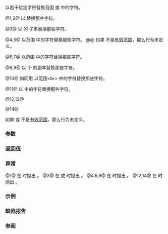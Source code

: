 {{cpp/string/basic_string/title|replace}}
{{cpp/string/basic_string/navbar}}
{{dcl begin}}
{{dcl|notes={{mark constexpr since c++20}}|num=1|
basic_string&amp; replace( size_type pos, size_type count,
                       const basic_string&amp; str );
}}
{{dcl|notes={{mark constexpr since c++20}}|num=2|
basic_string&amp; replace( const_iterator first, const_iterator last,
                       const basic_string&amp; str );
}}
{{dcl rev multi|num=3
|dcl1=
basic_string&amp; replace( size_type pos, size_type count,
                       const basic_string&amp; str,
                       size_type pos2, size_type count2 );
|since2=c++14|notes2={{mark constexpr since c++20}}|dcl2=
basic_string&amp; replace( size_type pos, size_type count,
                       const basic_string&amp; str,
                       size_type pos2, size_type count2 = npos );
}}
{{dcl|notes={{mark constexpr since c++20}}|num=4|
basic_string&amp; replace( size_type pos, size_type count,
                       const CharT* cstr, size_type count2 );
}}
{{dcl|notes={{mark constexpr since c++20}}|num=5|
basic_string&amp; replace( const_iterator first, const_iterator last,
                       const CharT* cstr, size_type count2 );
}}
{{dcl|notes={{mark constexpr since c++20}}|num=6|
basic_string&amp; replace( size_type pos, size_type count,
                       const CharT* cstr );
}}
{{dcl|notes={{mark constexpr since c++20}}|num=7|
basic_string&amp; replace( const_iterator first, const_iterator last,
                       const CharT* cstr );
}}
{{dcl|notes={{mark constexpr since c++20}}|num=8|
basic_string&amp; replace( size_type pos, size_type count,
                       size_type count2, CharT ch );
}}
{{dcl|notes={{mark constexpr since c++20}}|num=9|
basic_string&amp; replace( const_iterator first, const_iterator last,
                       size_type count2, CharT ch );
}}
{{dcl|notes={{mark constexpr since c++20}}|num=10|
template&lt; class InputIt &gt;
basic_string&amp; replace( const_iterator first, const_iterator last,
                       InputIt first2, InputIt last2 );
}}
{{dcl|since=c++11|notes={{mark constexpr since c++20}}|num=11|
basic_string&amp; replace( const_iterator first, const_iterator last,
                       std::initializer_list&lt;CharT&gt; ilist );
}}
{{dcl|since=c++17|notes={{mark constexpr since c++20}}|num=12|
template&lt; class StringViewLike &gt;
basic_string&amp; replace( size_type pos, size_type count,
                       const StringViewLike&amp; t );
}}
{{dcl|since=c++17|notes={{mark constexpr since c++20}}|num=13|
template&lt; class StringViewLike &gt;
basic_string&amp; replace( const_iterator first, const_iterator last,
                       const StringViewLike&amp; t );
}}
{{dcl|since=c++17|notes={{mark constexpr since c++20}}|num=14|1=
template&lt; class StringViewLike &gt;
basic_string&amp; replace( size_type pos, size_type count,
                       const StringViewLike&amp; t,
                       size_type pos2, size_type count2 = npos );
}}
{{dcl end}}

以若干给定字符替换范围 {{range|begin() + pos|begin() + std::min(pos + count, size())}} 或 {{range|first|last}} 中的字符。

@1,2@ 以 {{c|str}} 替换那些字符。

@3@ 以 {{c|str}} 的 {{range|pos2|std::min(pos2 + count2, str.size())}} 子串替换那些字符。

@4,5@ 以范围 {{range|cstr|cstr + count2}} 中的字符替换那些字符。
@@ 如果 {{range|cstr|cstr + count2}} 不是[[cpp/iterator#范围|有效范围]]，那么行为未定义。

@6,7@ 以范围 {{range|cstr|cstr + Traits::length(cstr)}} 中的字符替换那些字符。

@8,9@ 以 {{c|count2}} 个 {{c|ch}} 的副本替换那些字符。

@10@ 如同用 {{c|replace(first, last, basic_string(first2, last2, get_allocator()))}} 以范围&lt;br&gt;{{range|first2|last2}} 中的字符替换那些字符。

@11@ 以 {{c|ilist}} 中的字符替换那些字符。

@12,13@ {{cpp/string/sv hack|plural=yes|以 {{c|sv}} 中的字符替换那些字符}}

@14@ {{cpp/string/sv hack|以子视图 {{c|sv.substr(pos2, count2)}} 中的字符替换那些字符}}

如果 {{range|begin()|first}} 或 {{range|first|last}} 不是[[cpp/iterator#范围|有效范围]]，那么行为未定义。

===参数===
{{par begin}}
{{par|pos|将被替换的子串起始位置}}
{{par|count|将被替换的子串长度}}
{{par|first, last|将被替换的字符范围}}
{{par|str|用于替换的字符串}}
{{par|pos2|用于替换的子串起始位置}}
{{par|count2|用于替换的字符数}}
{{par|cstr|指向用于替换的字符串的指针}}
{{par|ch|用于替换的字符值}}
{{par|first2, last2|用于替换的字符范围}}
{{par|ilist|拥有用于替换的字符的初始化式列表}}
{{par|t|拥有用于替换的字符的对象（可转换到 {{lc|std::basic_string_view}}）}}
{{par hreq}}
{{par req named|InputIt|InputIterator}}
{{par end}}

===返回值===
{{c|*this}}

===异常===
@1@ 在 {{c|pos &gt; size()}} 时抛出 {{lc|std::out_of_range}}。
@3@ 在 {{c|pos &gt; size()}} 或 {{c|pos2 &gt; str.size()}} 时抛出 {{lc|std::out_of_range}}。
@4,6,8@ 在 {{c|pos &gt; size()}} 时抛出 {{lc|std::out_of_range}}。
@12,14@ 在 {{c|pos &gt; size()}} 时抛出 {{lc|std::out_of_range}}。

{{cpp/string/basic_string/length error note}}

{{cpp/strong exception safety guarantee}}

===示例===
{{example
 | code=
#include &lt;string&gt;
#include &lt;iostream&gt;

int main()
{
    const std::string str = "C++ primer 4ths";
    const std::string replace = "is a books";
    
    // 从位置 11 开始删除 4 个字符并添加 "5th"
    std::string replace_str1 = str;
    replace_str1.replace(11, 4, "5th");
    std::cout &lt;&lt; replace_str1 &lt;&lt; '\n';

    // 同上
    std::string replace_str2 = str;
    replace_str2.replace(replace_str2.end() - 4,replace_str2.end(),"6th");
    std::cout &lt;&lt; replace_str2 &lt;&lt; '\n';

    // 从位置 11 开始删除 4 个字符并添加 "is a book"
    std::string replace_str3 = str;
    replace_str3.replace(11, 4, replace, 0, replace.size() - 1);
    std::cout &lt;&lt; replace_str3 &lt;&lt; '\n';
}
| output=
1) C++ primer 5th
2) C++ primer 6th
3) C++ primer is a book
}}

===缺陷报告===
{{dr list begin}}
{{dr list item|wg=lwg|dr=847|std=C++98|before=没有异常安全保证|after=添加强异常安全保证}}
{{dr list item|wg=lwg|dr=1323|std=C++98|before={{c|first}} 和 {{c|last}} 的类型是 {{tt|iterator}}|after=改成 {{tt|const_iterator}}}}
{{dr list item|wg=lwg|dr=2946|std=C++17|before=重载 {{v|12,13}} 在某些情况下会导致歧义|after=通过使之为模板来避免}}
{{dr list end}}

===参阅===
{{dsc begin}}
{{dsc inc|cpp/string/basic_string/dsc replace_with_range}}
{{dsc inc|cpp/regex/dsc regex_replace}}
{{dsc inc|cpp/algorithm/dsc replace}}
{{dsc end}}

{{langlinks|de|en|es|fr|it|ja|pt|ru}}